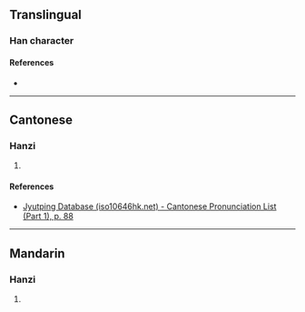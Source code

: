 {{character info/new}}
==Translingual==

===Han character===
{{Han char|rn=32|rad=土|as=09|sn=12|four=|canj=GORD|ids=⿰土保}}

====References====
* {{Han ref|kx=0233.160|dkj=05255|dj=0470.320|hdz=10464.120|uh=5822|ud=22562}}

----

==Cantonese==

===Hanzi===
{{yue-hanzi|jyut=[[bou2]]|y=bou2}}

# {{rfdef|yue|sort=土09}}

====References====
* [http://www.iso10646hk.net/jp/document/download.jsp Jyutping Database (iso10646hk.net) - Cantonese Pronunciation List (Part 1), p. 88]

----

==Mandarin==

===Hanzi===
{{cmn-hanzi|pin=[[bǎo]] ([[bao3]]), [[tí]] ([[ti2]])|wg=pao<sup>3</sup>, t'i<sup>2</sup>}}

# {{rfdef|cmn|sort=土09}}